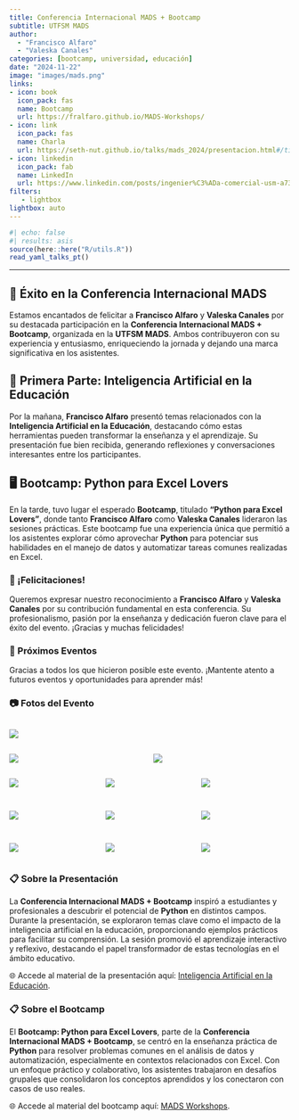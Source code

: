 ```yaml
---
title: Conferencia Internacional MADS + Bootcamp
subtitle: UTFSM MADS
author: 
  - "Francisco Alfaro"
  - "Valeska Canales"
categories: [bootcamp, universidad, educación]
date: "2024-11-22"
image: "images/mads.png"
links:
- icon: book
  icon_pack: fas
  name: Bootcamp
  url: https://fralfaro.github.io/MADS-Workshops/
- icon: link
  icon_pack: fas
  name: Charla
  url: https://seth-nut.github.io/talks/mads_2024/presentacion.html#/title-slide
- icon: linkedin
  icon_pack: fab
  name: LinkedIn
  url: https://www.linkedin.com/posts/ingenier%C3%ADa-comercial-usm-a73b4b147_icom-usm-imparte-la-segunda-conferencia-internacional-activity-7267255810232127488-KoiB?utm_source=share&utm_medium=member_desktop
filters:
   - lightbox
lightbox: auto
---
```


```r
#| echo: false
#| results: asis
source(here::here("R/utils.R"))
read_yaml_talks_pt()
```

------------------------------------------------------------------------

## 🎉 Éxito en la **Conferencia Internacional MADS**

Estamos encantados de felicitar a **Francisco Alfaro** y **Valeska Canales** por su destacada participación en la **Conferencia Internacional MADS + Bootcamp**, organizada en la **UTFSM MADS**. Ambos contribuyeron con su experiencia y entusiasmo, enriqueciendo la jornada y dejando una marca significativa en los asistentes.

## 🌟 Primera Parte: Inteligencia Artificial en la Educación

Por la mañana, **Francisco Alfaro** presentó temas relacionados con la **Inteligencia Artificial en la Educación**, destacando cómo estas herramientas pueden transformar la enseñanza y el aprendizaje. Su presentación fue bien recibida, generando reflexiones y conversaciones interesantes entre los participantes.

## 🖥️ Bootcamp: Python para Excel Lovers

En la tarde, tuvo lugar el esperado **Bootcamp**, titulado **"Python para Excel Lovers"**, donde tanto **Francisco Alfaro** como **Valeska Canales** lideraron las sesiones prácticas. Este bootcamp fue una experiencia única que permitió a los asistentes explorar cómo aprovechar **Python** para potenciar sus habilidades en el manejo de datos y automatizar tareas comunes realizadas en Excel.

### 👏 ¡Felicitaciones!

Queremos expresar nuestro reconocimiento a **Francisco Alfaro** y **Valeska Canales** por su contribución fundamental en esta conferencia. Su profesionalismo, pasión por la enseñanza y dedicación fueron clave para el éxito del evento. ¡Gracias y muchas felicidades!

### 📅 Próximos Eventos

Gracias a todos los que hicieron posible este evento. ¡Mantente atento a futuros eventos y oportunidades para aprender más!

### 📷 Fotos del Evento

::: {style="display: grid; grid-template-columns: repeat(1, 1fr); grid-gap: 1em;"}
![](images/img_10.jpeg){group="my-gallery"}
:::

::: {style="display: grid; grid-template-columns: repeat(2, 1fr); grid-gap: 1em;"}
![](images/img_11.jpeg){group="my-gallery"}

![](images/img_12.jpeg){group="my-gallery"}
:::

::: {style="display: grid; grid-template-columns: repeat(3, 1fr); grid-gap: 1em;"}
![](images/img_03.jpeg){group="my-gallery"}

![](images/img_04.jpeg){group="my-gallery"}

![](images/img_05.jpeg){group="my-gallery"}

![](images/img_01.jpeg){group="my-gallery"}

![](images/img_02.jpeg){group="my-gallery"}

![](images/img_06.jpeg){group="my-gallery"}

![](images/img_07.jpeg){group="my-gallery"}

![](images/img_08.jpeg){group="my-gallery"}

![](images/img_09.jpeg){group="my-gallery"}
:::

### 📋 Sobre la Presentación

La **Conferencia Internacional MADS + Bootcamp** inspiró a estudiantes y profesionales a descubrir el potencial de **Python** en distintos campos. Durante la presentación, se exploraron temas clave como el impacto de la inteligencia artificial en la educación, proporcionando ejemplos prácticos para facilitar su comprensión. La sesión promovió el aprendizaje interactivo y reflexivo, destacando el papel transformador de estas tecnologías en el ámbito educativo.

🌐 Accede al material de la presentación aquí: [Inteligencia Artificial en la Educación](https://seth-nut.github.io/talks/mads_2024/presentacion.html#/title-slide).

### 📋 Sobre el Bootcamp

El **Bootcamp: Python para Excel Lovers**, parte de la **Conferencia Internacional MADS + Bootcamp**, se centró en la enseñanza práctica de **Python** para resolver problemas comunes en el análisis de datos y automatización, especialmente en contextos relacionados con Excel. Con un enfoque práctico y colaborativo, los asistentes trabajaron en desafíos grupales que consolidaron los conceptos aprendidos y los conectaron con casos de uso reales.

🌐 Accede al material del bootcamp aquí: [MADS Workshops](https://fralfaro.github.io/MADS-Workshops/).
